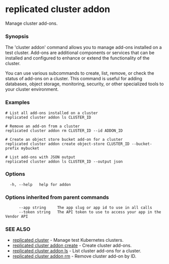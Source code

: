 # replicated cluster addon

Manage cluster add-ons.

### Synopsis

The 'cluster addon' command allows you to manage add-ons installed on a test cluster. Add-ons are additional components or services that can be installed and configured to enhance or extend the functionality of the cluster.

You can use various subcommands to create, list, remove, or check the status of add-ons on a cluster. This command is useful for adding databases, object storage, monitoring, security, or other specialized tools to your cluster environment.

### Examples

```
# List all add-ons installed on a cluster
replicated cluster addon ls CLUSTER_ID

# Remove an add-on from a cluster
replicated cluster addon rm CLUSTER_ID --id ADDON_ID

# Create an object store bucket add-on for a cluster
replicated cluster addon create object-store CLUSTER_ID --bucket-prefix mybucket

# List add-ons with JSON output
replicated cluster addon ls CLUSTER_ID --output json
```

### Options

```
  -h, --help   help for addon
```

### Options inherited from parent commands

```
      --app string     The app slug or app id to use in all calls
      --token string   The API token to use to access your app in the Vendor API
```

### SEE ALSO

* [replicated cluster](replicated-cli-cluster)	 - Manage test Kubernetes clusters.
* [replicated cluster addon create](replicated-cli-cluster-addon-create)	 - Create cluster add-ons.
* [replicated cluster addon ls](replicated-cli-cluster-addon-ls)	 - List cluster add-ons for a cluster.
* [replicated cluster addon rm](replicated-cli-cluster-addon-rm)	 - Remove cluster add-on by ID.

